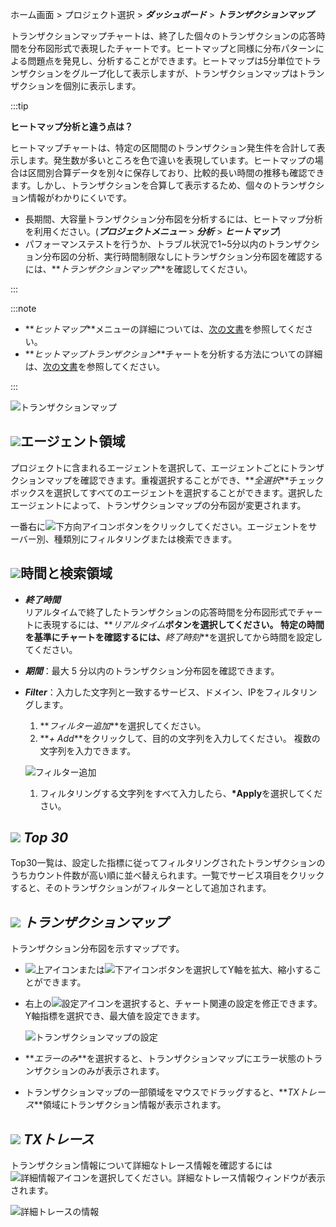 ホーム画面 > プロジェクト選択 > **_ダッシュボード_** > **_トランザクションマップ_**

トランザクションマップチャートは、終了した個々のトランザクションの応答時間を分布図形式で表現したチャートです。ヒートマップと同様に分布パターンによる問題点を発見し、分析することができます。ヒートマップは5分単位でトランザクションをグループ化して表示しますが、トランザクションマップはトランザクションを個別に表示します。

:::tip 

**ヒートマップ分析と違う点は？**

ヒートマップチャートは、特定の区間間のトランザクション発生件を合計して表示します。発生数が多いところを色で違いを表現しています。ヒートマップの場合は区間別合算データを別々に保存しており、比較的長い時間の推移も確認できます。しかし、トランザクションを合算して表示するため、個々のトランザクション情報がわかりにくいです。

-   長期間、大容量トランザクション分布図を分析するには、ヒートマップ分析を利用ください。(**_プロジェクトメニュー_** > **_分析_** > **_ヒートマップ_**)
-   パフォーマンステストを行うか、トラブル状況で1~5分以内のトランザクション分布図の分析、実行時間制限なしにトランザクション分布図を確認するには、**_トランザクションマップ_**を確認してください。

:::

:::note

-   **_ヒットマップ_**メニューの詳細については、[次の文書](trs-view)を参照してください。 
-   **_ヒットマップトランザクション_**チャートを分析する方法についての詳細は、[次の文書](../best-practice-guides/about-apm-hitmap-class)を参照してください。

:::

![トランザクションマップ](/img/dashboard-transaction-map.png)

## ![](/img/number-01.png)エージェント領域

プロジェクトに含まれるエージェントを選択して、エージェントごとにトランザクションマップを確認できます。重複選択することができ、**_全選択_**チェックボックスを選択してすべてのエージェントを選択することができます。選択したエージェントによって、トランザクションマップの分布図が変更されます。

一番右に![下方向アイコン](/img/down-arrow.svg)ボタンをクリックしてください。エージェントをサーバー別、種類別にフィルタリングまたは検索できます。

## ![](/img/number-02.png)時間と検索領域

-   **_終了時間_**<br/>
    リアルタイムで終了したトランザクションの応答時間を分布図形式でチャートに表現するには、**_リアルタイム_**ボタンを選択してください。 特定の時間を基準にチャートを確認するには、**_終了時刻_**を選択してから時間を設定してください。

-   **_期間_**：最大 5 分以内のトランザクション分布図を確認できます。

-   **_Filter_**：入力した文字列と一致するサービス、ドメイン、IPをフィルタリングします。 

    1.  **_フィルター追加_**を選択してください。
    2.  **_+ Add_**をクリックして、目的の文字列を入力してください。 複数の文字列を入力できます。

      ![フィルター追加](/img/transactionmap-filter.png)

    1.  フィルタリングする文字列をすべて入力したら、**\*Apply**を選択してください。

## ![](/img/number-03.png) **_Top 30_**

Top30一覧は、設定した指標に従ってフィルタリングされたトランザクションのうちカウント件数が高い順に並べ替えられます。一覧でサービス項目をクリックすると、そのトランザクションがフィルターとして追加されます。

## ![](/img/number-04.png) **_トランザクションマップ_**

トランザクション分布図を示すマップです。 

-   ![上アイコン](/img/up-arrow.svg)または![下アイコン](/img/down-arrow.svg)ボタンを選択してY軸を拡大、縮小することができます。

-   右上の![設定アイコン](/img/ico-setting.svg)を選択すると、チャート関連の設定を修正できます。Y軸指標を選択でき、最大値を設定できます。

    ![トランザクションマップの設定](/img/transaction-map-setting.png)

-   **_エラーのみ_**を選択すると、トランザクションマップにエラー状態のトランザクションのみが表示されます。

-   トランザクションマップの一部領域をマウスでドラッグすると、**_TXトレース_**領域にトランザクション情報が表示されます。

## ![](/img/number-05.png) **_TXトレース_**

トランザクション情報について詳細なトレース情報を確認するには![詳細情報アイコン](/img/ico-detail-view.svg)を選択してください。詳細なトレース情報ウィンドウが表示されます。

![詳細トレースの情報](/img/best-p/hitmap-transaction-sample-05.png)

<!-- 1.96.0 /img/best-p/hitmap-transaction-sample-05.png -->
